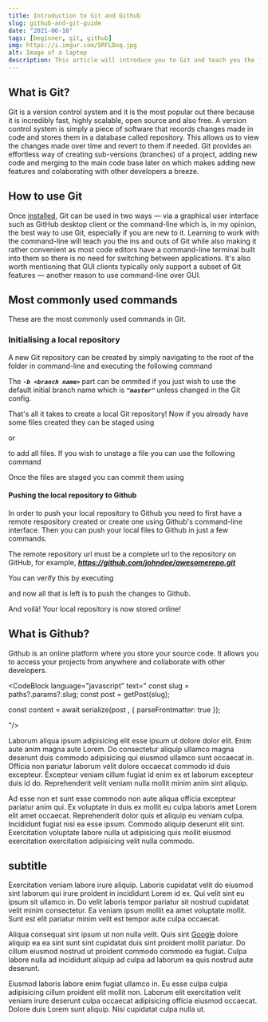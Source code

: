```yaml
---
title: Introduction to Git and Github
slug: github-and-git-guide
date: "2021-06-18"
tags: [beginner, git, github]
img: https://i.imgur.com/5RFLDoq.jpg
alt: Image of a laptop
description: This article will introduce you to Git and teach you the fundamentals using the command-line.
---
```


## What is Git?

Git is a version control system and it is the most popular out there because it is incredibly fast, highly scalable, open source and also free. A version control 
system is simply a piece of software that records changes made in code and stores them in a database called repository. This allows us to view the changes made 
over time and revert to them if needed. Git provides an effortless way of creating sub-versions (branches) of a project, adding new code and merging to the 
main code base later on which makes adding new features and colaborating with other developers a breeze.

## How to use Git

Once <a href="https://git-scm.com/" target="_blank">installed</a>, Git can be used in two ways — via a graphical user interface such as GitHub desktop client or the 
command-line which is, in my opinion, the best way to use Git, especially if you are new to it. Learning to work with the command-line will teach you the ins and 
outs of Git while also making it rather convenient as most code editors have a command-line terminal built into them so there is no need for switching between 
applications. It's also worth mentioning that GUI clients typically only support a subset of Git features — another reason to use command-line over GUI.

## Most commonly used commands

These are the most commonly used commands in Git.

### Initialising a local repository

A new Git repository can be created by simply navigating to the root of the folder in command-line and executing the following command
<CodeBlock lineNum={false} language="shell" text="git init -b <branch name>"/>

The <em><b> `-b <branch name>` </b></em> part can be ommited if you just wish to use the default initial branch name which is <em><b> `"master"` </b></em> unless 
changed in the Git config.

That's all it takes to create a local Git repository! Now if you already have some files created they can be staged using

<CodeBlock lineNum={false} language="shell" text="git add <file name>"/>

or

<CodeBlock lineNum={false} language="shell" text="git add <file name>"/>

to add all files. If you wish to unstage a file you can use the following command

<CodeBlock lineNum={false} language="shell" text="git reset HEAD <file name>"/>

Once the files are staged you can commit them using

<CodeBlock lineNum={false} language="shell" text="git commit -m <message>"/>

#### Pushing the local repository to Github

In order to push your local repository to Github you need to first have a remote respository created or create one using Github's command-line interface. Then
you can push your local files to Github in just a few commands.

<CodeBlock lineNum={false} language="shell" text="# linking remote repository to local one
git remote add origin <remote repository url>"/>

The remote repository url must be a complete url to the repository on GitHub, for example, <em><b> https://github.com/johndoe/awesomerepo.git </b></em>

You can verify this by executing

<CodeBlock lineNum={false} language="shell" text="git remote -v"/>

and now all that is left is to push the changes to Github.

<CodeBlock lineNum={false} language="shell" text="git push origin <branch name>"/>

And voilà! Your local repository is now stored online!

## What is Github?

Github is an online platform where you store your source code. It allows you to access your projects from anywhere and collaborate with other developers.


<CodeBlock language="javascript" text="
  const slug = paths?.params?.slug;
  const post = getPost(slug);

  const content = await serialize(post , { parseFrontmatter: true });

"/>

Laborum aliqua ipsum adipisicing elit esse ipsum ut dolore dolor elit. Enim aute anim magna aute Lorem. Do consectetur aliquip ullamco magna deserunt duis commodo adipisicing qui eiusmod ullamco sunt occaecat in. Officia non pariatur laborum velit dolore occaecat commodo id duis excepteur. Excepteur veniam cillum fugiat id enim ex et laborum excepteur duis id do. Reprehenderit velit veniam nulla mollit minim anim sint aliquip.

Ad esse non et sunt esse commodo non aute aliqua officia excepteur pariatur anim qui. Ex voluptate in duis ex mollit eu culpa laboris amet Lorem elit amet occaecat. Reprehenderit dolor quis et aliquip eu veniam culpa. Incididunt fugiat nisi ea esse ipsum. Commodo aliquip deserunt elit sint. Exercitation voluptate labore nulla ut adipisicing quis mollit eiusmod exercitation exercitation adipisicing velit nulla commodo.

<WrappedImage src="https://i.imgur.com/hzEkE5u.jpg" alt="image of react logo"/>

## subtitle

Exercitation veniam labore irure aliquip. Laboris cupidatat velit do eiusmod sint laborum qui irure proident in incididunt Lorem id ex. Qui velit sint eu ipsum sit ullamco in. Do velit laboris tempor pariatur sit nostrud cupidatat velit minim consectetur. Ea veniam ipsum mollit ea amet voluptate mollit. Sunt est elit pariatur minim velit est tempor aute culpa occaecat.

Aliqua consequat sint ipsum ut non nulla velit. Quis sint <a href="http://google.com/" target="_blank">Google</a> dolore aliquip ea ea sint sunt sint cupidatat duis sint proident mollit pariatur. Do cillum eiusmod nostrud ut proident commodo commodo ea fugiat. Culpa labore nulla ad incididunt aliquip ad culpa ad laborum ea quis nostrud aute deserunt.

Eiusmod laboris labore enim fugiat ullamco in. Eu esse culpa culpa adipisicing cillum proident elit mollit non. Laborum elit exercitation velit veniam irure deserunt culpa occaecat adipisicing officia eiusmod occaecat. Dolore duis Lorem sunt aliquip. Nisi cupidatat culpa nulla ut.
